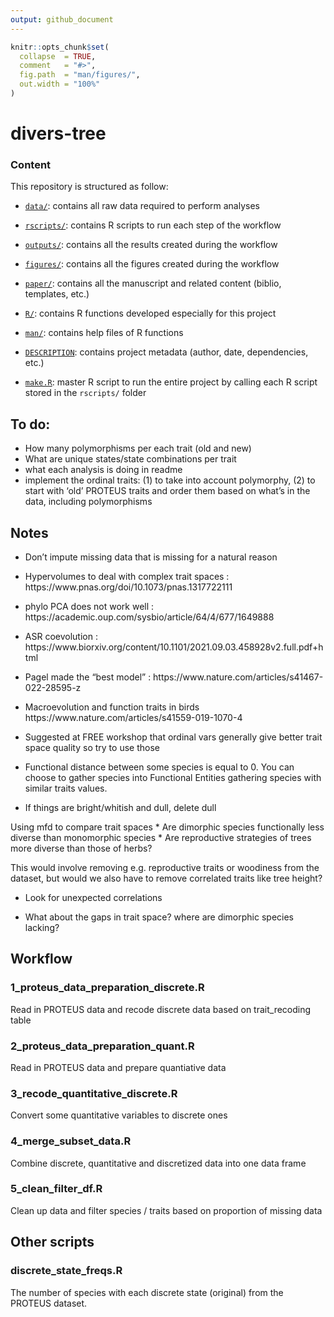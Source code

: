 ```yaml
---
output: github_document
---
```


<!-- README.md is generated from README.Rmd. Please edit that file -->


```r
knitr::opts_chunk$set(
  collapse  = TRUE,
  comment   = "#>",
  fig.path  = "man/figures/",
  out.width = "100%"
)
```


# divers-tree

### Content

This repository is structured as follow:

- [`data/`](https://github.com/mvallejo6/divers-tree/tree/master/data):
contains all raw data required to perform analyses

- [`rscripts/`](https://github.com/mvallejo6/divers-tree/tree/master/rscripts/):
contains R scripts to run each step of the workflow

- [`outputs/`](https://github.com/mvallejo6/divers-tree/tree/master/outputs):
contains all the results created during the workflow

- [`figures/`](https://github.com/mvallejo6/divers-tree/tree/master/figures):
contains all the figures created during the workflow

- [`paper/`](https://github.com/mvallejo6/divers-tree/tree/master/paper):
contains all the manuscript and related content (biblio, templates, etc.)

- [`R/`](https://github.com/mvallejo6/divers-tree/tree/master/R):
contains R functions developed especially for this project

- [`man/`](https://github.com/mvallejo6/divers-tree/tree/master/man):
contains help files of R functions

- [`DESCRIPTION`](https://github.com/mvallejo6/divers-tree/tree/master/DESCRIPTION):
contains project metadata (author, date, dependencies, etc.)

- [`make.R`](https://github.com/mvallejo6/divers-tree/tree/master/make.R):
master R script to run the entire project by calling each R script stored in the `rscripts/` folder

## To do:

* How many polymorphisms per each trait (old and new)
* What are unique states/state combinations per trait
* what each analysis is doing in readme
* implement the ordinal traits: (1) to take into account polymorphy, (2) to start with 'old' PROTEUS traits and order them based on what's in the data, including polymorphisms


## Notes

* Don't impute missing data that is missing for a natural reason

* Hypervolumes to deal with complex trait spaces : https://www.pnas.org/doi/10.1073/pnas.1317722111 

* phylo PCA does not work well : https://academic.oup.com/sysbio/article/64/4/677/1649888 

* ASR coevolution : https://www.biorxiv.org/content/10.1101/2021.09.03.458928v2.full.pdf+html 

* Pagel made the "best model" : https://www.nature.com/articles/s41467-022-28595-z

* Macroevolution and function traits in birds https://www.nature.com/articles/s41559-019-1070-4

* Suggested at FREE workshop that ordinal vars generally give better trait space quality so try to use those

* Functional distance between some species is equal to 0. You can choose to gather species into Functional Entities gathering species with similar traits values.

* If things are bright/whitish and dull, delete dull

Using mfd to compare trait spaces
* Are dimorphic species functionally less diverse than monomorphic species
* Are reproductive strategies of trees more diverse than those of herbs? 

This would involve removing e.g. reproductive traits or woodiness from the dataset, but would we also have to remove correlated traits like tree height?

* Look for unexpected correlations

* What about the gaps in trait space? where are dimorphic species lacking?

## Workflow

### 1_proteus_data_preparation_discrete.R

Read in PROTEUS data and recode discrete data based on trait_recoding table

### 2_proteus_data_preparation_quant.R

Read in PROTEUS data and prepare quantiative data

### 3_recode_quantitative_discrete.R

Convert some quantitative variables to discrete ones

### 4_merge_subset_data.R

Combine discrete, quantitative and discretized data into one data frame

### 5_clean_filter_df.R

Clean up data and filter species / traits based on proportion of missing data

## Other scripts

### discrete_state_freqs.R

The number of species with each discrete state (original) from the PROTEUS dataset.